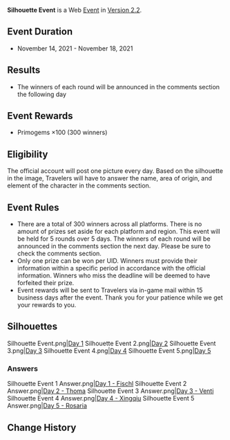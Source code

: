 {{Event
|name              = Silhouette Event
|image             = Silhouette Event.png
|type              = Web
|time_known        = yes
|time_start        = 2021-11-14 12:00:00
|time_start_offset = GMT+8
|time_end          = 2021-11-18 23:59:59
|time_end_offset   = GMT+8
|link              = https://www.hoyolab.com/article/1395696
}}
{{Description|Hello, Travelers~<br><br>We made many friends during our adventures in Teyvat. Fighting side by side has only brought us closer together. Even if it's just silhouettes, you should still be able to recognize them!}}

'''Silhouette Event''' is a Web [[Event]] in [[Version 2.2]].

==Event Duration==
* November 14, 2021 - November 18, 2021

==Results==
* The winners of each round will be announced in the comments section the following day

==Event Rewards==
* Primogems ×100 (300 winners)

==Eligibility==
The official account will post one picture every day. Based on
the silhouette in the image, Travelers will have to answer the
name, area of origin, and element of the character in the
comments section.

==Event Rules==
* There are a total of 300 winners across all platforms. There is no amount of prizes set aside for each platform and region. This event will be held for 5 rounds over 5 days. The winners of each round will be announced in the comments section the next day. Please be sure to check the comments section.
* Only one prize can be won per UID. Winners must provide their information within a specific period in accordance with the official information. Winners who miss the deadline will be deemed to have forfeited their prize.
* Event rewards will be sent to Travelers via in-game mail within 15 business days after the event. Thank you for your patience while we get your rewards to you.

==Silhouettes==
<gallery>
Silhouette Event.png|[https://twitter.com/GenshinImpact/status/1459732826383785984 Day 1]
Silhouette Event 2.png|[https://twitter.com/GenshinImpact/status/1460095211720171521 Day 2]
Silhouette Event 3.png|[https://twitter.com/GenshinImpact/status/1460457602169532420 Day 3]
Silhouette Event 4.png|[https://twitter.com/GenshinImpact/status/1460819987023597575 Day 4]
Silhouette Event 5.png|[https://www.hoyolab.com/article/1413735 Day 5]
</gallery>

===Answers===
<gallery>
Silhouette Event 1 Answer.png|[https://www.hoyolab.com/article/1395696 Day 1 - Fischl]
Silhouette Event 2 Answer.png|[https://www.hoyolab.com/article/1400572 Day 2 - Thoma]
Silhouette Event 3 Answer.png|[https://www.hoyolab.com/article/1405238 Day 3 - Venti]
Silhouette Event 4 Answer.png|[https://www.hoyolab.com/article/1409549 Day 4 - Xingqiu]
Silhouette Event 5 Answer.png|[https://www.hoyolab.com/article/1413735 Day 5 - Rosaria]
</gallery>

==Change History==
{{Change History|2.2}}